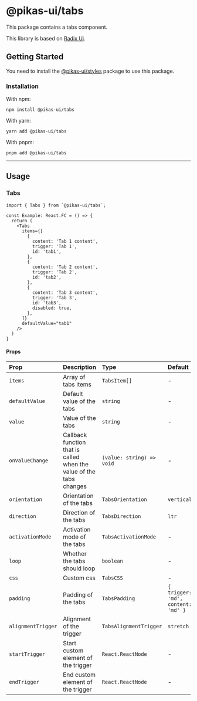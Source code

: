 

<NextSeo title="Tabs" />

# @pikas-ui/tabs

This package contains a tabs component.

This library is based on [Radix Ui](https://www.radix-ui.com/).

## Getting Started

You need to install the <a href={stylesLink}>@pikas-ui/styles</a> package to use this package.

### Installation

With npm:

```
npm install @pikas-ui/tabs
```

With yarn:

```
yarn add @pikas-ui/tabs
```

With pnpm:

```
pnpm add @pikas-ui/tabs
```

---

## Usage

### Tabs

<TabsExample />

```tsx
import { Tabs } from `@pikas-ui/tabs`;

const Example: React.FC = () => {
  return (
    <Tabs
      items={[
        {
          content: 'Tab 1 content',
          trigger: 'Tab 1',
          id: 'tab1',
        },
        {
          content: 'Tab 2 content',
          trigger: 'Tab 2',
          id: 'tab2',
        },
        {
          content: 'Tab 3 content',
          trigger: 'Tab 3',
          id: 'tab3',
          disabled: true,
        },
      ]}
      defaultValue="tab1"
    />
  )
}
```

#### Props

| Prop               | Description                                                         | Type                      | Default                            |
| :----------------- | :------------------------------------------------------------------ | :------------------------ | :--------------------------------- |
| `items`            | Array of tabs items                                                 | `TabsItem[]`              | -                                  |
| `defaultValue`     | Default value of the tabs                                           | `string`                  | -                                  |
| `value`            | Value of the tabs                                                   | `string`                  | -                                  |
| `onValueChange`    | Callback function that is called when the value of the tabs changes | `(value: string) => void` | -                                  |
| `orientation`      | Orientation of the tabs                                             | `TabsOrientation`         | `vertical`                         |
| `direction`        | Direction of the tabs                                               | `TabsDirection`           | `ltr`                              |
| `activationMode`   | Activation mode of the tabs                                         | `TabsActivationMode`      | -                                  |
| `loop`             | Whether the tabs should loop                                        | `boolean`                 | -                                  |
| `css`              | Custom css                                                          | `TabsCSS`                 | -                                  |
| `padding`          | Padding of the tabs                                                 | `TabsPadding`             | `{ trigger: 'md', content: 'md' }` |
| `alignmentTrigger` | Alignment of the trigger                                            | `TabsAlignmentTrigger`    | `stretch`                          |
| `startTrigger`     | Start custom element of the trigger                                 | `React.ReactNode`         | -                                  |
| `endTrigger`       | End custom element of the trigger                                   | `React.ReactNode`         | -                                  |
